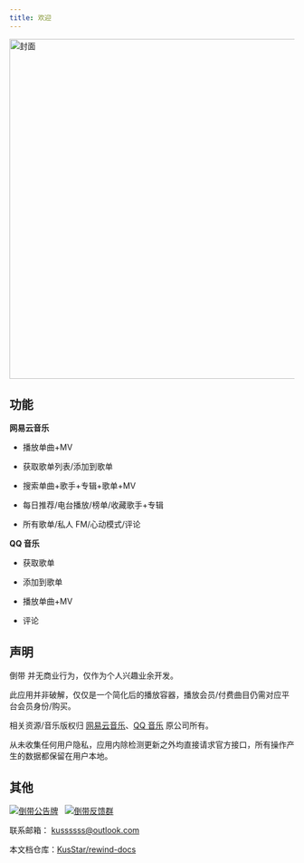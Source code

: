 ```yaml
---
title: 欢迎
---
```


<div className="home-div">
  <img
    src="https://s1.ax1x.com/2022/06/23/jCsakQ.png"
    height="600px"
    alt="封面"
  />
</div>
<div style={{ height: '8rem' }}></div>

## 功能

**网易云音乐**

- 播放单曲+MV

- 获取歌单列表/添加到歌单

- 搜索单曲+歌手+专辑+歌单+MV

- 每日推荐/电台播放/榜单/收藏歌手+专辑

- 所有歌单/私人 FM/心动模式/评论

**QQ 音乐**

- 获取歌单

- 添加到歌单

- 播放单曲+MV

- 评论

## 声明

倒带 并无商业行为，仅作为个人兴趣业余开发。

此应用并非破解，仅仅是一个简化后的播放容器，播放会员/付费曲目仍需对应平台会员身份/购买。

相关资源/音乐版权归 [网易云音乐](https://music.163.com/)、[QQ 音乐](https://y.qq.com/) 原公司所有。

从未收集任何用户隐私，应用内除检测更新之外均直接请求官方接口，所有操作产生的数据都保留在用户本地。

## 其他

[![倒带公告牌](https://img.shields.io/badge/%E5%80%92%E5%B8%A6%E5%85%AC%E5%91%8A%E7%89%8C-2CA5E0?style=for-the-badge&logo=telegram&logoColor=white)](https://t.me/Rewind_News)
&nbsp;
[![倒带反馈群](https://img.shields.io/badge/%E5%80%92%E5%B8%A6%E5%8F%8D%E9%A6%88%E7%BE%A4-2CA5E0?style=for-the-badge&logo=telegram&logoColor=white&link)](https://t.me/Rewind_Group)

联系邮箱： [kussssss@outlook.com](mailto:kussssss@outlook.com)

本文档仓库：[KusStar/rewind-docs](https://github.com/KusStar/rewind-docs)

<div style={{ height: '4rem' }}></div>
